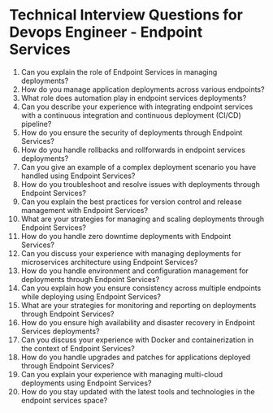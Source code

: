

# Technical Interview Questions for Devops Engineer - Endpoint Services

1. Can you explain the role of Endpoint Services in managing deployments?
2. How do you manage application deployments across various endpoints?
3. What role does automation play in endpoint services deployments?
4. Can you describe your experience with integrating endpoint services with a continuous integration and continuous deployment (CI/CD) pipeline?
5. How do you ensure the security of deployments through Endpoint Services?
6. How do you handle rollbacks and rollforwards in endpoint services deployments?
7. Can you give an example of a complex deployment scenario you have handled using Endpoint Services?
8. How do you troubleshoot and resolve issues with deployments through Endpoint Services?
9. Can you explain the best practices for version control and release management with Endpoint Services?
10. What are your strategies for managing and scaling deployments through Endpoint Services?
11. How do you handle zero downtime deployments with Endpoint Services?
12. Can you discuss your experience with managing deployments for microservices architecture using Endpoint Services?
13. How do you handle environment and configuration management for deployments through Endpoint Services?
14. Can you explain how you ensure consistency across multiple endpoints while deploying using Endpoint Services?
15. What are your strategies for monitoring and reporting on deployments through Endpoint Services?
16. How do you ensure high availability and disaster recovery in Endpoint Services deployments?
17. Can you discuss your experience with Docker and containerization in the context of Endpoint Services?
18. How do you handle upgrades and patches for applications deployed through Endpoint Services?
19. Can you explain your experience with managing multi-cloud deployments using Endpoint Services?
20. How do you stay updated with the latest tools and technologies in the endpoint services space? 
